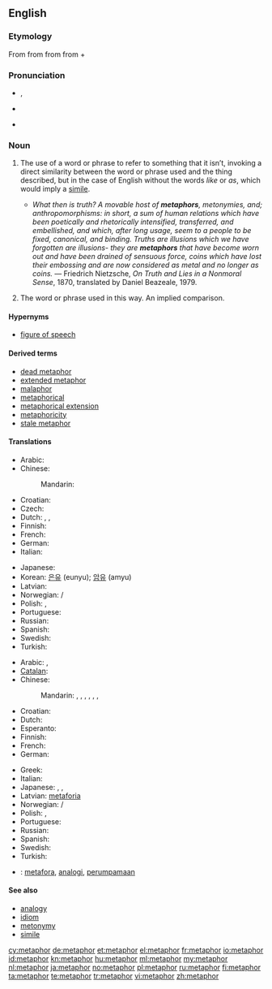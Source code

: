 ==English==
{{wikipedia}}

===Etymology===
From {{etyl|la|en}} {{term|metaphora|lang=la}} from {{etyl|grc|en}} {{term|μεταφορά|tr=metaphora|lang=grc|sc=polytonic}} from {{term|μεταφέρω||I transfer, apply|tr=metapherō|lang=grc|sc=polytonic}} from {{term|μετά||with, across, after|tr=meta|lang=grc|sc=polytonic}} + {{term|φέρω||I bear, carry|tr=pherō|lang=grc|sc=polytonic}}

===Pronunciation===
* {{a|UK}} {{IPA|/ˈmɛt.ə.fɔː(ɹ)/}}, {{SAMPA|/"mEt.@.f@/|/"mEt.@.fO:(r)/}}
* {{a|US}} {{IPA|/ˈme.tə.fɚ/|/ˈmɛt.ə.fɔɹ/}}
*: {{audio|en-us-metaphor.ogg|Audio (US)}}
* {{hyphenation|meta|phor}}

===Noun===
{{en-noun|s|-}}

# {{uncountable}} {{figure of speech}} The use of a word or phrase to refer to something that it isn’t, invoking a direct similarity between the word or phrase used and the thing described, but in the case of English without the words ''like'' or ''as'', which would imply a [[simile]].
#*''What then is truth? A movable host of '''metaphors''', metonymies, and; anthropomorphisms: in short, a sum of human relations which have been poetically and rhetorically intensified, transferred, and embellished, and which, after long usage, seem to a people to be fixed, canonical, and binding. Truths are illusions which we have forgotten are illusions- they are '''metaphors''' that have become worn out and have been drained of sensuous force, coins which have lost their embossing and are now considered as metal and no longer as coins.'' &mdash; Friedrich Nietzsche, ''On Truth and Lies in a Nonmoral Sense'', 1870, translated by Daniel Beazeale, 1979.
# {{countable}} The word or phrase used in this way.  An implied comparison.

====Hypernyms====
* [[figure of speech]]

====Derived terms====
* [[dead metaphor]]
* [[extended metaphor]]
* [[malaphor]]
* [[metaphorical]]
* [[metaphorical extension]]
* [[metaphoricity]]
* [[stale metaphor]]

====Translations====
{{trans-top|uncountable: figure of speech}}
* Arabic: {{t|ar|مجاز|m|tr=majaaz}}
* Chinese:
*: Mandarin: {{t-|cmn|比喻|tr=bǐyù|sc=Hani}}
* Croatian: {{t-|hr|metafora|f}}
* Czech: {{t+|cs|metafora|f}}
* Dutch: {{t+|nl|metafoor}}, {{t+|nl|beeldspraak}}, {{t+|nl|vergelijking}}
* Finnish: {{t+|fi|metafora}}
* French: {{t+|fr|métaphore|f}}
* German: {{t+|de|Metapher|f}}
* Italian: {{t+|it|metafora|f}}
{{trans-mid}}
* Japanese: {{t-|ja|比喩|tr=ひゆ, hiyu}}
* Korean: [[은유]] (eunyu); [[암유]] (amyu)
* Latvian: {{t-|lv|metafora|f|xs=Latvian}}
* Norwegian: {{t|no|metafor|c}}/{{m}}
* Polish: {{t-|pl|przenośnia|f}}, {{t+|pl|metafora|f}}
* Portuguese: {{t+|pt|metáfora|f}}
* Russian: {{t+|ru|метафора|f}}
* Spanish: {{t|es|metáforo|m}}
* Swedish: {{t+|sv|metafor|c}}
* Turkish: {{t+|tr|metafor|c}}
{{trans-bottom}}

{{trans-top|countable: word or phrase used in metaphor}}
* Arabic: {{t|ar|مجاز|m|tr=majaaz}},  {{t|ar|استعارة|f|tr=isti3aara}}
* [[Catalan]]: {{t-|ca|metàfora|f}}
* Chinese:
*: Mandarin: {{t-|cmn|比喻|tr=bǐyù|sc=Hani}},  {{t-|cmn|隱喻|sc=Hani}},  {{t-|cmn|隐喻|tr=yǐnyù|sc=Hani}},  {{t|cmn|比擬|sc=Hani}},  {{t|cmn|比拟|tr=bǐnǐ|sc=Hani}},  {{t|cmn|象徵|sc=Hani}},  {{t|cmn|象征|tr=xiàngzhēng|sc=Hani}}
* Croatian: {{t-|hr|metafora|f}}
* Dutch: {{t+|nl|metafoor|m}}
* Esperanto: {{t-|eo|metaforo|xs=Esperanto}}
* Finnish: {{t+|fi|metafora}}
* French: {{t+|fr|métaphore|f}}
* German: {{t+|de|Metapher|f}}
{{trans-mid}}
* Greek: {{t+|el|μεταφορά|f}}
* Italian: {{t+|it|metafora|f}}
* Japanese: {{t-|ja|比喩|tr=ひゆ, hiyu}},  {{t|ja|隠喩|tr=いんゆ, in'yu}},  {{t+|ja|象徴|tr=しょうちょう, shōchō}}
* Latvian: [[metaforia]] {{f}}
* Norwegian: {{t|no|metafor|c}}/{{m}}
* Polish: {{t-|pl|przenośnia|f}}, {{t+|pl|metafora|f}}
* Portuguese: {{t+|pt|metáfora|f}}
* Russian: {{t+|ru|метафора|f|tr=metáfora}}
* Spanish: {{t|es|metáforo|m}}
* Swedish: {{t+|sv|metafor|c}}
* Turkish: {{t+|tr|metafor|c}}
{{trans-bottom}}

{{checktrans-top}}
* {{ttbc|Indonesian}}: [[metafora]], [[analogi]], [[umpama|perumpamaan]]
{{trans-bottom}}

====See also====
* [[analogy]]
* [[idiom]]
* [[metonymy]]
* [[simile]]

[[cy:metaphor]]
[[de:metaphor]]
[[et:metaphor]]
[[el:metaphor]]
[[fr:metaphor]]
[[io:metaphor]]
[[id:metaphor]]
[[kn:metaphor]]
[[hu:metaphor]]
[[ml:metaphor]]
[[my:metaphor]]
[[nl:metaphor]]
[[ja:metaphor]]
[[no:metaphor]]
[[pl:metaphor]]
[[ru:metaphor]]
[[fi:metaphor]]
[[ta:metaphor]]
[[te:metaphor]]
[[tr:metaphor]]
[[vi:metaphor]]
[[zh:metaphor]]